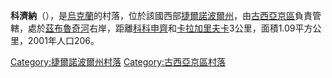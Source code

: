 {{coord|49|17|21|N|26|15|19|E|scale:30000|display=title}}

'''科濟納'''（{{lang-uk|Козина}}），是[[烏克蘭|烏克蘭]]的村落，位於該國西部[[捷爾諾波爾州|捷爾諾波爾州]]，由[[古西亞京區|古西亞京區]]負責管轄，處於[[茲布魯奇河|茲布魯奇河]]右岸，距離[[科科申齊|科科申齊]]和[[卡拉加里夫卡|卡拉加里夫卡]]3公里，面積1.09平方公里，2001年人口206。

{{DEFAULTSORT:Козина}}
[[Category:捷爾諾波爾州村落|Category:捷爾諾波爾州村落]]
[[Category:古西亞京區村落|Category:古西亞京區村落]]


{{Ternopil-geo-stub}}